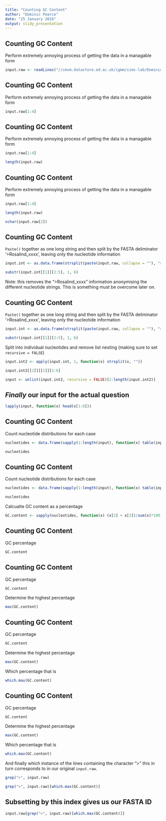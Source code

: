 ---
title: "Counting GC Content"
author: "Dominic Pearce"
date: "25 January 2016"
output: slidy_presentation
---

## Counting GC Content
Perform extremely annoying process of getting the data in a managable form
```{r}
input.raw <- readLines("//cmvm.datastore.ed.ac.uk/igmm/sims-lab/Dominic/_PhD/Projects/Labbook/zMisc/Rosalind/GC Content/rosalind_gc.txt")
```

## Counting GC Content
Perform extremely annoying process of getting the data in a managable form
```{r}
input.raw[1:4]
```

## Counting GC Content
Perform extremely annoying process of getting the data in a managable form
```{r}
input.raw[1:4]

length(input.raw)
```

## Counting GC Content
Perform extremely annoying process of getting the data in a managable form
```{r}
input.raw[1:4]

length(input.raw)

nchar(input.raw[2])
```

## Counting GC Content
`Paste()` together as one long string and then split by the FASTA deliminator '>Rosalind_xxxx', leaving only the nucleotide information
```{r}
input.int <- as.data.frame(strsplit(paste(input.raw, collapse = ""), ">Rosalind_...."))

substr(input.int[[1]][2:5], 1, 6)
```

Note: this removes the ">Rosalind_xxxx" information anonymising the different nucleotide strings. This is something must be overcome later on.

## Counting GC Content
`Paste()` together as one long string and then split by the FASTA deliminator '>Rosalind_xxxx', leaving only the nucleotide information
```{r}
input.int <- as.data.frame(strsplit(paste(input.raw, collapse = ""), ">Rosalind_...."))

substr(input.int[[1]][2:5], 1, 6)
```

Split into individual nucleotides and remove list nesting (making sure to set `recursive = FALSE`)

```{r}
input.int2 <- apply(input.int, 1, function(x) strsplit(x, ""))

input.int2[[2]][[1]][1:6]

input <- unlist(input.int2, recursive = FALSE)[2:length(input.int2)]
```

## *Finally* our input for the actual question
```{r}
lapply(input, function(x) head(x[1:6]))
```

## Counting GC Content
Count nucleotide distributions for each case
```{r}
nucleotides <- data.frame(sapply(1:length(input), function(x) table(input[x])))

nucleotides
```

## Counting GC Content
Count nucleotide distributions for each case
```{r}
nucleotides <- data.frame(sapply(1:length(input), function(x) table(input[x])))

nucleotides
```

Calcualte GC content as a percentage
```{r}
GC.content <- sapply(nucleotides, function(x) (x[2] + x[3])/sum(x)*100)
```

## Counting GC Content
GC percentage
```{r}
GC.content
```

## Counting GC Content
GC percentage
```{r}
GC.content
```

Determine the highest percentage
```{r}
max(GC.content)
```

## Counting GC Content
GC percentage
```{r}
GC.content
```

Determine the highest percentage
```{r}
max(GC.content)
```

Which percentage that is
```{r}
which.max(GC.content)
```

## Counting GC Content
GC percentage
```{r}
GC.content
```

Determine the highest percentage
```{r}
max(GC.content)
```

Which percentage that is
```{r}
which.max(GC.content)
```

And finally which instance of the lines containing the character ">" this in turn corresponds to in our original `input.raw`.

```{r}
grep(">", input.raw)

grep(">", input.raw)[which.max(GC.content)]
```

## Subsetting by this index gives us our FASTA ID

```{r}
input.raw[grep(">", input.raw)[which.max(GC.content)]]
```
